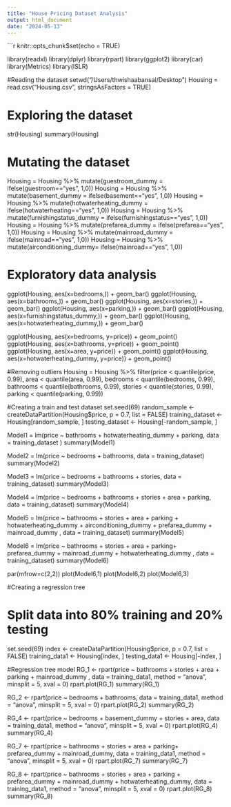```yaml
---
title: "House Pricing Dataset Analysis"
output: html_document
date: "2024-05-13"
---
```


```r
knitr::opts_chunk$set(echo = TRUE)

library(readxl)
library(dplyr)
library(rpart)
library(ggplot2)
library(car)
library(Metrics)
library(ISLR)

#Reading the dataset
setwd("/Users/thwishaabansal/Desktop")
Housing = read.csv("Housing.csv", stringsAsFactors = TRUE)

# Exploring the dataset
str(Housing)
summary(Housing)

# Mutating the dataset
Housing = Housing %>% mutate(guestroom_dummy = ifelse(guestroom=="yes", 1,0))
Housing = Housing %>% mutate(basement_dummy = ifelse(basement=="yes", 1,0))
Housing = Housing %>% mutate(hotwaterheating_dummy = ifelse(hotwaterheating=="yes", 1,0))
Housing = Housing %>% mutate(furnishingstatus_dummy = ifelse(furnishingstatus=="yes", 1,0))
Housing = Housing %>% mutate(prefarea_dummy = ifelse(prefarea=="yes", 1,0))
Housing = Housing %>% mutate(mainroad_dummy = ifelse(mainroad=="yes", 1,0))
Housing = Housing %>% mutate(airconditioning_dummy= ifelse(mainroad=="yes", 1,0))

# Exploratory data analysis
ggplot(Housing, aes(x=bedrooms,)) + geom_bar()
ggplot(Housing, aes(x=bathrooms,)) + geom_bar()
ggplot(Housing, aes(x=stories,)) + geom_bar()
ggplot(Housing, aes(x=parking,)) + geom_bar()
ggplot(Housing, aes(x=furnishingstatus_dummy,)) + geom_bar()
ggplot(Housing, aes(x=hotwaterheating_dummy,)) + geom_bar()

ggplot(Housing, aes(x=bedrooms, y=price)) + geom_point()
ggplot(Housing, aes(x=bathrooms, y=price)) + geom_point()
ggplot(Housing, aes(x=area, y=price)) + geom_point()
ggplot(Housing, aes(x=hotwaterheating_dummy, y=price)) + geom_point()

#Removing outliers
Housing = Housing %>% 
  filter(price < quantile(price, 0.99),
         area < quantile(area, 0.99),
         bedrooms < quantile(bedrooms, 0.99),
         bathrooms < quantile(bathrooms, 0.99),
         stories < quantile(stories, 0.99),
         parking < quantile(parking, 0.99))

#Creating a train and test dataset
set.seed(69)
random_sample <- createDataPartition(Housing$price, p = 0.7, list = FALSE)
training_dataset  <- Housing[random_sample, ]
testing_dataset <- Housing[-random_sample, ]

Model1 = lm(price ~ bathrooms + hotwaterheating_dummy + parking, data = training_dataset )
summary(Model1)

Model2 = lm(price ~ bedrooms + bathrooms, data = training_dataset)
summary(Model2)

Model3 = lm(price ~ bedrooms + bathrooms + stories, data = training_dataset)
summary(Model3)

Model4 = lm(price ~ bedrooms + bathrooms + stories + area + parking, data = training_dataset)
summary(Model4)

Model5 = lm(price ~ bathrooms + stories + area + parking + hotwaterheating_dummy + airconditioning_dummy + prefarea_dummy + mainroad_dummy , data = training_dataset)
summary(Model5)

Model6 = lm(price ~ bathrooms + stories + area + parking+ prefarea_dummy + mainroad_dummy + hotwaterheating_dummy , data = training_dataset)
summary(Model6)

par(mfrow=c(2,2))
plot(Model6,1)
plot(Model6,2)
plot(Model6,3)

#Creating a regression tree

# Split data into 80% training and 20% testing
set.seed(69)
index <- createDataPartition(Housing$price, p = 0.7, list = FALSE)
training_data1 <- Housing[index, ]
testing_data1 <- Housing[-index, ]

#Regression tree model
RG_1 <- rpart(price ~ bathrooms + stories + area + parking + mainroad_dummy , data = training_data1, method = "anova", minsplit = 5, xval = 0)
rpart.plot(RG_1)
summary(RG_1)

RG_2 <- rpart(price ~ bedrooms + bathrooms, data = training_data1, method = "anova", minsplit = 5, xval = 0)
rpart.plot(RG_2)
summary(RG_2)

RG_4 <- rpart(price ~ bedrooms +  basement_dummy + stories + area, data = training_data1, method = "anova", minsplit = 5, xval = 0)
rpart.plot(RG_4)
summary(RG_4)

RG_7 <- rpart(price ~ bathrooms + stories + area + parking+ prefarea_dummy + mainroad_dummy, data = training_data1, method = "anova", minsplit = 5, xval = 0)
rpart.plot(RG_7)
summary(RG_7)

RG_8 <- rpart(price ~ bathrooms + stories + area + parking + prefarea_dummy + mainroad_dummy + hotwaterheating_dummy, data = training_data1, method = "anova", minsplit = 5, xval = 0)
rpart.plot(RG_8)
summary(RG_8)